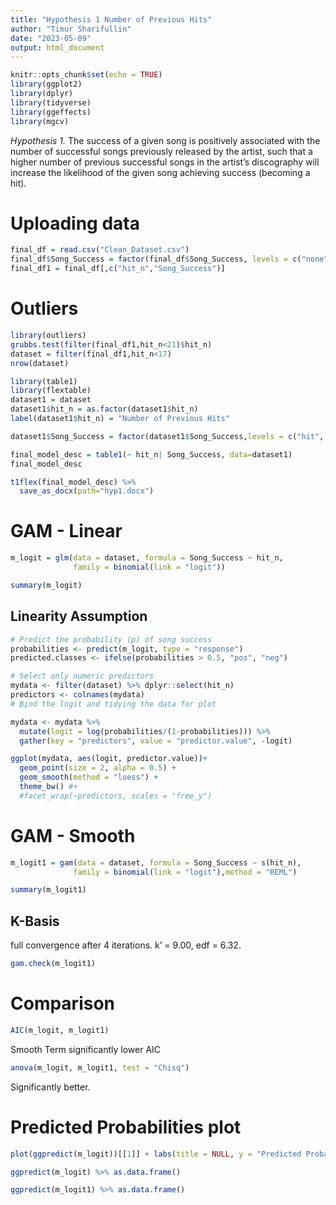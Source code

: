 ---
title: "Hypothesis 1 Number of Previous Hits"
author: "Timur Sharifullin"
date: "2023-05-09"
output: html_document
---

```{r setup, include=FALSE}
knitr::opts_chunk$set(echo = TRUE)
library(ggplot2)
library(dplyr)
library(tidyverse)
library(ggeffects)
library(mgcv)
```


*Hypothesis 1.*
The success of a given song is positively associated with the number of successful songs previously released by the artist, such that a higher number of previous successful songs in the artist's discography will increase the likelihood of the given song achieving success (becoming a hit).


# Uploading data
```{r}
final_df = read.csv("Clean_Dataset.csv")
final_df$Song_Success = factor(final_df$Song_Success, levels = c("none","hit"))
final_df1 = final_df[,c("hit_n","Song_Success")]
```

# Outliers
```{r}
library(outliers)
grubbs.test(filter(final_df1,hit_n<21)$hit_n)
dataset = filter(final_df1,hit_n<17)
nrow(dataset)
```

```{r}
library(table1)
library(flextable)
dataset1 = dataset
dataset1$hit_n = as.factor(dataset1$hit_n)
label(dataset1$hit_n) = "Number of Previous Hits"

dataset1$Song_Success = factor(dataset1$Song_Success,levels = c("hit", "none"), labels=c("Hit","Non-Hit"))

final_model_desc = table1(~ hit_n| Song_Success, data=dataset1)
final_model_desc

t1flex(final_model_desc) %>% 
  save_as_docx(path="hyp1.docx")
```


# GAM - Linear

```{r}
m_logit = glm(data = dataset, formula = Song_Success ~ hit_n,
              family = binomial(link = "logit"))

summary(m_logit)
```

## Linearity Assumption

```{r}
# Predict the probability (p) of song success
probabilities <- predict(m_logit, type = "response")
predicted.classes <- ifelse(probabilities > 0.5, "pos", "neg")

# Select only numeric predictors
mydata <- filter(dataset) %>% dplyr::select(hit_n)
predictors <- colnames(mydata)
# Bind the logit and tidying the data for plot

mydata <- mydata %>%
  mutate(logit = log(probabilities/(1-probabilities))) %>%
  gather(key = "predictors", value = "predictor.value", -logit)

ggplot(mydata, aes(logit, predictor.value))+
  geom_point(size = 2, alpha = 0.5) +
  geom_smooth(method = "loess") + 
  theme_bw() #+ 
  #facet_wrap(~predictors, scales = "free_y")
```


# GAM - Smooth

```{r}
m_logit1 = gam(data = dataset, formula = Song_Success ~ s(hit_n),
              family = binomial(link = "logit"),method = "REML")

summary(m_logit1)
```

## K-Basis

full convergence after 4 iterations.
k' = 9.00, edf = 6.32.

```{r}
gam.check(m_logit1)
```


# Comparison

```{r}
AIC(m_logit, m_logit1)
```

Smooth Term significantly lower AIC

```{r}
anova(m_logit, m_logit1, test = "Chisq")
```

Significantly better.

# Predicted Probabilities plot

```{r}
plot(ggpredict(m_logit))[[1]] + labs(title = NULL, y = "Predicted Probability of Hit", x ="Number of Previous Hits") + scale_y_continuous(breaks = seq(0,1,0.05))

ggpredict(m_logit) %>% as.data.frame()
```

```{r}
ggpredict(m_logit1) %>% as.data.frame()
```




